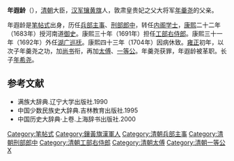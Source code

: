 '''年遐龄'''（{{bd|1643年||1727年|catIdx=N}}），[[清朝|清朝]]大臣，[[汉军|汉军]][[镶黄旗|镶黄旗]]人，敦肃皇贵妃之父大将军[[年羹尧|年羹尧]]的父亲。

年遐龄是[[笔帖式|笔帖式]]出身，历任[[兵部|兵部]][[主事|主事]]、[[刑部郎中|刑部郎中]]，转任[[内阁学士|内阁学士]]，[[康熙|康熙]]二十二年（1683年）授河南道[[御史|御史]]。康熙三十年（1691年）担任[[工部右侍郎|工部右侍郎]]。康熙三十一年（1692年）外任[[湖广巡抚|湖广巡抚]]。康熙四十三年（1704年）因病休致。[[雍正|雍正]]初年，以次子年羹尧之功，加[[尚书|尚书]]衔，再加[[太傅|太傅]]、[[公爵|一等公]]。年羹尧获罪，年遐龄被革职。长子[[年希尧|年希尧]]。

==参考文献==
* 满族大辞典.辽宁大学出版社.1990
* 中国少数民族史大辞典.吉林教育出版社.1995
* 中国历史大辞典·上卷.上海辞书出版社.2000
{{DEFAULTSORT:N}}
[[Category:笔帖式|Category:笔帖式]]
[[Category:鑲黃旗漢軍人|Category:鑲黃旗漢軍人]]
[[Category:清朝兵部主事|Category:清朝兵部主事]]
[[Category:清朝刑部郎中|Category:清朝刑部郎中]]
[[Category:清朝工部右侍郎|Category:清朝工部右侍郎]]
[[Category:清朝太傅|Category:清朝太傅]]
[[Category:清朝一等公|Category:清朝一等公]]
[[Category:年姓|X]]